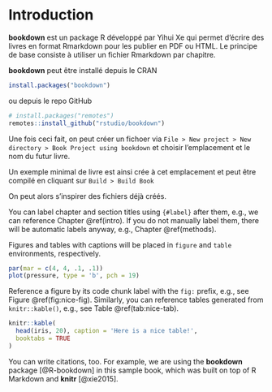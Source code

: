 # Introduction {#intro}


**bookdown** est un package R développé par Yihui Xe qui permet d’écrire des livres en format Rmarkdown pour les publier en PDF ou HTML. Le principe de base consiste à utiliser un fichier Rmarkdown par chapitre.


**bookdown** peut être installé depuis le CRAN 

```r
install.packages("bookdown")
```

ou depuis le repo GitHub

```r
# install.packages("remotes")
remotes::install_github("rstudio/bookdown")
```


Une fois ceci fait, on peut créer un fichoer via `File > New project > New directory > Book Project using bookdown` et choisir l'emplacement et le nom du futur livre.

Un exemple minimal de livre est ainsi crée à cet emplacement et peut être compilé en cliquant sur ` Build > Build Book`

On peut alors s'inspirer des fichiers déjà créés.









You can label chapter and section titles using `{#label}` after them, e.g., we can reference Chapter \@ref(intro). If you do not manually label them, there will be automatic labels anyway, e.g., Chapter \@ref(methods).

Figures and tables with captions will be placed in `figure` and `table` environments, respectively.

```r
par(mar = c(4, 4, .1, .1))
plot(pressure, type = 'b', pch = 19)
```

Reference a figure by its code chunk label with the `fig:` prefix, e.g., see Figure \@ref(fig:nice-fig). Similarly, you can reference tables generated from `knitr::kable()`, e.g., see Table \@ref(tab:nice-tab).

```r
knitr::kable(
  head(iris, 20), caption = 'Here is a nice table!',
  booktabs = TRUE
)
```

You can write citations, too. For example, we are using the **bookdown** package [@R-bookdown] in this sample book, which was built on top of R Markdown and **knitr** [@xie2015].
